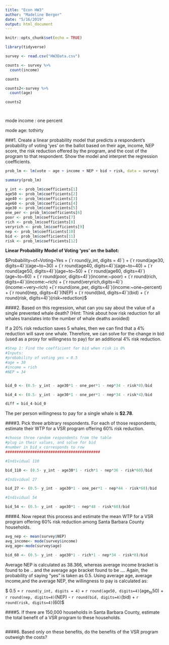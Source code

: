 ```yaml
---
title: "Econ HW3"
author: "Madeline Berger"
date: "5/16/2019"
output: html_document
---
```


```r
knitr::opts_chunk$set(echo = TRUE)

library(tidyverse)

survey <- read.csv("HW3Data.csv")

counts <- survey %>% 
  count(income)

counts

counts2<-survey %>% 
  count(age)

counts2




```

mode income : one percent

mode age: tothirty


###1. Create a linear probability model that predicts a respondent’s probability of voting ‘yes’ on the ballot based on their age, income, NEP score, the risk reduction offered by the program, and the cost of the program to that respondent. Show the model and interpret the regression coefficients.
```r

prob_lm <- lm(vote ~ age + income + NEP + bid + risk, data = survey)

summary(prob_lm)

y_int <- prob_lm$coefficients[1]
age50 <- prob_lm$coefficients[2]
age40 <- prob_lm$coefficients[3]
age60 <- prob_lm$coefficients[4]
age30 <- prob_lm$coefficients[5]
one_per <- prob_lm$coefficients[6]
poor <- prob_lm$coefficients[7]
rich <- prob_lm$coefficients[8]
veryrich <- prob_lm$coefficients[9]
nep <- prob_lm$coefficients[10]
bid <- prob_lm$coefficients[11]
risk <- prob_lm$coefficients[12]


```

**Linear Probability Model of Voting 'yes' on the ballot:**  
  
$Probability~of~Voting~Yes = (`r round(y_int, digits = 4)`) + (`r round(age30, digits=4)`)(age~to~30) + (`r round(age40, digits=4)`)(age~to~40) + (`r round(age50, digits=4)`)(age~to~50) + (`r round(age60, digits=4)`)(age~to~60) + (`r round(poor, digits=4)`)(income:~poor) + (`r round(rich, digits=4)`)(income:~rich) + (`r round(veryrich,digits=4)`)(income:~very~rich) +(`r round(one_per, digits=4)`)(income:~one~percent) +  (`r round(nep, digits=4)`)(NEP) + (`r round(bid, digits=4)`)(bid) + (`r round(risk, digits=4)`)(risk~reduction)$


####2. Based on this regression, what can you say about the value of a single prevented whale death? (Hint: Think about how risk reduction for all whales translates into the number of whale deaths avoided)


If a 20% risk reduction saves 5 whales, then we can find that a 4% reduction will save one whale. Therefore, we can solve for the change in bid (used as a proxy for willingness to pay) for an additional 4% risk reduction.
```r
#Step 1: Find the coefficient for bid when risk is 0%
#Inputs:
#probability of voting yes = 0.5
#age = 30
#income = rich 
#NEP = 34


bid_0 <- (0.5- y_int - age30*1 - one_per*1 - nep*34 - risk*0)/bid

bid_4 <- (0.5- y_int - age30*1 - one_per*1 - nep*34 - risk*4)/bid

diff = bid_4-bid_0

```
The per person willingness to pay for a single whale is **$2.78**.



####3. Pick three arbitrary respondents. For each of those respondents, estimate their WTP for a VSR program offering 60% risk reduction.

```r
#choose three random respondents from the table 
#plug in their values, and solve for bid
#number in bid_x corresponds to row
##########################################

#Individual 110

bid_110 <- (0.5- y_int - age30*1 - rich*1 - nep*36 - risk*60)/bid

#Individual 27

bid_27 <- (0.5- y_int - age30*1 - one_per*1 - nep*44 - risk*60)/bid

#Individual 54

bid_54 <- (0.5- y_int - age30*1 - nep*48 - risk*60)/bid

```


####4. Now repeat this process and estimate the mean WTP for a VSR program offering 60% risk reduction among Santa Barbara County households.
```r


avg_nep <- mean(survey$NEP)
avg_income<- mode(survey$income)
avg_age<-mode(survey$age)

bid_60 <- (0.5- y_int - age30*1 - rich*1 - nep*34 - risk*0)/bid


```
Average NEP is calculated as 38.366, whereas average income bracket is found to be .. and the average age bracket found to be ....
Again, the probability of saying "yes" is taken as 0.5. Using average age, average income,and the average NEP, the willingness to pay is calculated as:

$ 0.5 = `r round(y_int, digits = 4)` + `r round(age50, digits=4)`(age~to~50) + `r round(nep, digits=4)`(NEP) - `r round(bid, digits=4)`(bid) + `r round(risk, digits=4)`(60)$  



####5. If there are 150,000 households in Santa Barbara County, estimate the total benefit of a VSR program to these households.
```r

```


####6. Based only on these benefits, do the benefits of the VSR program outweigh the costs?
```r

```

